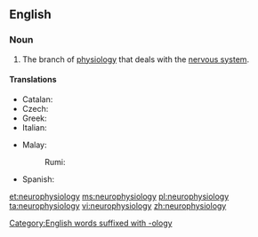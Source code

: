 ==English==
{{wikipedia}}

===Noun===
{{en-noun|-|neurophysiologies}}

# {{label|en|physiology|neuroscience}} The branch of [[physiology]] that deals with the [[nervous system]].

====Translations====
{{trans-top|branch of physiology that deals with the nervous system}}
* Catalan: {{t|ca|neurofisiologia|f}}
* Czech: {{t|cs|neurofyziologie|f}}
* Greek: {{t+|el|νευροφυσιολογία|f}}
* Italian: {{t+|it|neurofisiologia|f}}
{{trans-mid}}
* Malay:
*: Rumi: {{t+|ms|neurofisiologi}}
* Spanish: {{t|es|neurofisiología|f}}
{{trans-bottom}}
[[Category:English words suffixed with -ology]]

[[et:neurophysiology]]
[[ms:neurophysiology]]
[[pl:neurophysiology]]
[[ta:neurophysiology]]
[[vi:neurophysiology]]
[[zh:neurophysiology]]